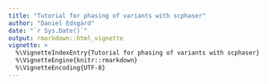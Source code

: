 ```yaml
---
title: "Tutorial for phasing of variants with scphaser"
author: "Daniel Edsgärd"
date: "`r Sys.Date()`"
output: rmarkdown::html_vignette
vignette: >
  %\VignetteIndexEntry{Tutorial for phasing of variants with scphaser}
  %\VignetteEngine{knitr::rmarkdown}
  %\VignetteEncoding{UTF-8}
---
```

